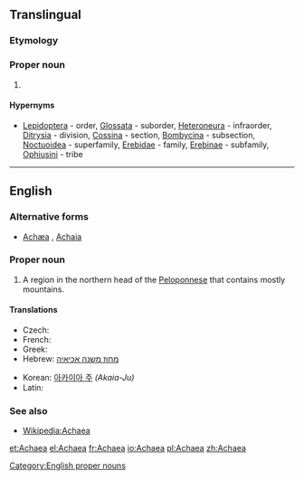 ==Translingual==
{{rfi}}
{{wikipedia|Achaea (moth)}}
{{wikispecies}}
===Etymology===
{{rfe|lang=mul}}
===Proper noun===
{{head|mul|proper noun|head=''Achaea''}} {{f}}

# {{taxon|genus|tribe|Ophiusini}}

====Hypernyms====
* {{sense|genus}} [[Lepidoptera]] - order, [[Glossata]] - suborder, [[Heteroneura]] - infraorder, [[Ditrysia]] - division, [[Cossina]] - section, [[Bombycina]] - subsection, [[Noctuoidea]] - superfamily, [[Erebidae]] - family, [[Erebinae]] - subfamily, [[Ophiusini]] - tribe

----

==English==

===Alternative forms===
* [[Achæa]] {{qualifier|dated}}, [[Achaia]]

===Proper noun===
{{en-proper noun|Achaea}}

# A region in the northern head of the [[Peloponnese]] that contains mostly mountains.

====Translations====
{{trans-top|a region in the northern head of the Peloponnese}}
* Czech: {{t-|cs|Achája|f}}
* French: {{t+|fr|Achaïe|f}}
* Greek: {{t+|el|Αχαΐα|tr=Achaḯa}}
* Hebrew: [[מחוז משנה אכיאיה]]
{{trans-mid}}
* Korean: [[아카이아 주]] ''(Akaia-Ju)''
* Latin: {{t-|la|Achaea}}
{{trans-bottom}}

===See also===

* [[w:Achaea|Wikipedia:Achaea]]

[[Category:English proper nouns]]

[[et:Achaea]]
[[el:Achaea]]
[[fr:Achaea]]
[[io:Achaea]]
[[pl:Achaea]]
[[zh:Achaea]]